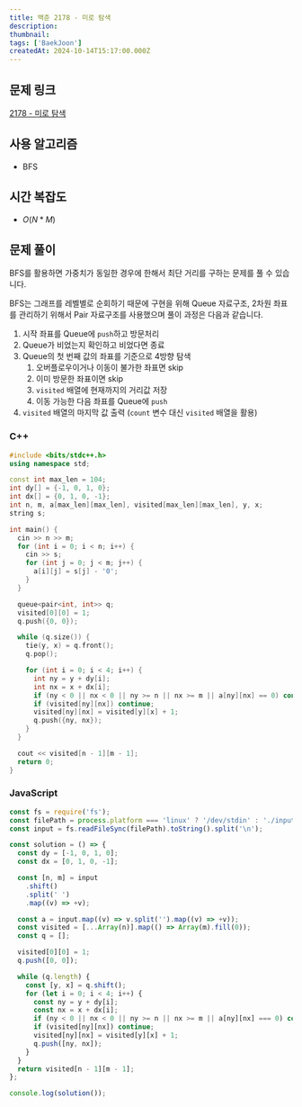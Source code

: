 ```yaml
---
title: 백준 2178 - 미로 탐색
description:
thumbnail:
tags: ['BaekJoon']
createdAt: 2024-10-14T15:17:00.000Z
---
```


## 문제 링크

[2178 - 미로 탐색](https://www.acmicpc.net/problem/2178)

## 사용 알고리즘

- BFS

## 시간 복잡도

- $O(N*M)$

## 문제 풀이

BFS를 활용하면 가중치가 동일한 경우에 한해서 최단 거리를 구하는 문제를 풀 수 있습니다.

BFS는 그래프를 레벨별로 순회하기 때문에 구현을 위해 Queue 자료구조, 2차원 좌표를 관리하기 위해서 Pair 자료구조를 사용했으며 풀이 과정은 다음과 같습니다.

1. 시작 좌표를 Queue에 `push`하고 방문처리
2. Queue가 비었는지 확인하고 비었다면 종료
3. Queue의 첫 번째 값의 좌표를 기준으로 4방향 탐색
   1. 오버플로우이거나 이동이 불가한 좌표면 skip
   2. 이미 방문한 좌표이면 skip
   3. `visited` 배열에 현재까지의 거리값 저장
   4. 이동 가능한 다음 좌표를 Queue에 `push`
4. `visited` 배열의 마지막 값 출력 (`count` 변수 대신 `visited` 배열을 활용)

### C++

```cpp title="C++"
#include <bits/stdc++.h>
using namespace std;

const int max_len = 104;
int dy[] = {-1, 0, 1, 0};
int dx[] = {0, 1, 0, -1};
int n, m, a[max_len][max_len], visited[max_len][max_len], y, x;
string s;

int main() {
  cin >> n >> m;
  for (int i = 0; i < n; i++) {
    cin >> s;
    for (int j = 0; j < m; j++) {
      a[i][j] = s[j] - '0';
    }
  }

  queue<pair<int, int>> q;
  visited[0][0] = 1;
  q.push({0, 0});

  while (q.size()) {
    tie(y, x) = q.front();
    q.pop();

    for (int i = 0; i < 4; i++) {
      int ny = y + dy[i];
      int nx = x + dx[i];
      if (ny < 0 || nx < 0 || ny >= n || nx >= m || a[ny][nx] == 0) continue;
      if (visited[ny][nx]) continue;
      visited[ny][nx] = visited[y][x] + 1;
      q.push({ny, nx});
    }
  }

  cout << visited[n - 1][m - 1];
  return 0;
}
```

### JavaScript

```js title="JavaScript"
const fs = require('fs');
const filePath = process.platform === 'linux' ? '/dev/stdin' : './input.txt';
const input = fs.readFileSync(filePath).toString().split('\n');

const solution = () => {
  const dy = [-1, 0, 1, 0];
  const dx = [0, 1, 0, -1];

  const [n, m] = input
    .shift()
    .split(' ')
    .map((v) => +v);

  const a = input.map((v) => v.split('').map((v) => +v));
  const visited = [...Array(n)].map(() => Array(m).fill(0));
  const q = [];

  visited[0][0] = 1;
  q.push([0, 0]);

  while (q.length) {
    const [y, x] = q.shift();
    for (let i = 0; i < 4; i++) {
      const ny = y + dy[i];
      const nx = x + dx[i];
      if (ny < 0 || nx < 0 || ny >= n || nx >= m || a[ny][nx] === 0) continue;
      if (visited[ny][nx]) continue;
      visited[ny][nx] = visited[y][x] + 1;
      q.push([ny, nx]);
    }
  }
  return visited[n - 1][m - 1];
};

console.log(solution());
```
